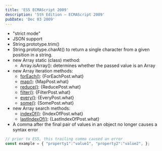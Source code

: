 ```yaml
---
title: 'ES5 ECMAScript 2009'
description: '5th Edition – ECMAScript 2009'
pubDate: 'Dec 03 2009'
---
```



- "strict mode"
- JSON support
- String.prototype.trim()
- String.prototype.charAt() to return a single character from a given position in a string.
- new Array static (class) method: 
  - Array.isArray(): determines whether the passed value is an Array
- new Array iteration methods: 
  - [forEach()](../../Array/foreach/): {ForEachPost.what}
  - [map()](../../Array/map/): {MapPost.what}
  - [reduce()](../../Array/reduce/): {ReducePost.what}
  - [filter()](../../Array/filter/): {FilterPost.what}
  - [every()](../../Array/every/): {EveryPost.what}
  - [some()](../../Array/some/): {SomePost.what}
- new Array search methods: 
  - [indexOf()](../../Array/indexof/): {IndexOfPost.what}
  - [lastIndexOf()](../../Array/lastindexof/): {LastIndexOfPost.what}
- A comma after the final pair of values in an object no longer causes a syntax error

```js
// prior to ES5, this trailing comma caused an error
const example = { "property1":"value1", "property2":"value2", };
```
